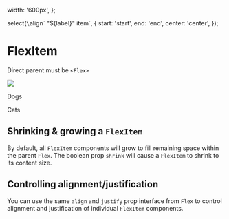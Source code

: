 

  width: '600px',
};

  select(`\`align\` "${label}" item`, {
    start: 'start',
    end: 'end',
    center: 'center',
  });

<Meta title="FDS|Layout/FlexItem" decorators={[withKnobs]} component={FlexItem} />

# FlexItem
Direct parent must be `<Flex>`

<Story name="Knobs">
  <div style={parentStyle} className="debug--flex">
    <Flex>
      <FlexItem shrink={boolean('add `shrink` prop to "image" item', false)}>
        <img src="https://place-hold.it/40x40/a02385/fff&text=IMG" />
      </FlexItem>
      <FlexItem
        shrink={boolean('add `shrink` prop to "Dogs" item', false)}
        align={getAlignKnob('Dogs')}
      >
        <p>Dogs</p>
      </FlexItem>
      <FlexItem
        shrink={boolean('add `shrink` prop to "Cats" item', false)}
        align={getAlignKnob('Cats')}
      >
        <p>Cats</p>
      </FlexItem>
    </Flex>
  </div>
</Story>

## Shrinking & growing a `FlexItem`
By default, all `FlexItem` components will grow to fill remaining space within the parent
`Flex`. The boolean prop `shrink` will cause a `FlexItem` to shrink to its content size.

## Controlling alignment/justification
You can use the same `align` and `justify` prop interface from `Flex` to control alignment and justification of individual `FlexItem` components.
  
<Props of={FlexItem} />